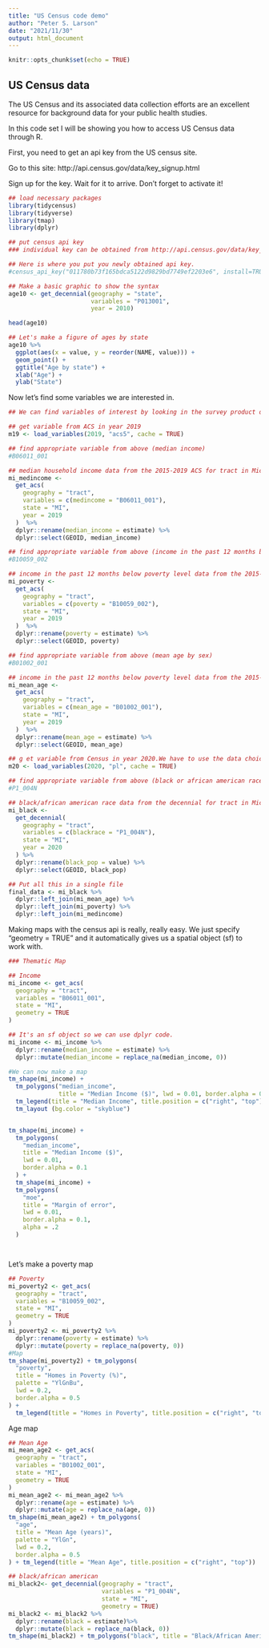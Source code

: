 ```yaml
---
title: "US Census code demo"
author: "Peter S. Larson"
date: "2021/11/30"
output: html_document
---
```


```r
knitr::opts_chunk$set(echo = TRUE)
```

## US Census data

The US Census and its associated data collection efforts are an excellent resource for background data for your public health studies. 

In this code set I will be showing you how to access US Census data through R.

First, you need to get an api key from the US census site.

Go to this site: http://api.census.gov/data/key_signup.html

Sign up for the key. Wait for it to arrive. Don't forget to activate it!


```r
## load necessary packages
library(tidycensus)
library(tidyverse)
library(tmap)
library(dplyr)

## put census api key
### individual key can be obtained from http://api.census.gov/data/key_signup.html

## Here is where you put you newly obtained api key.
#census_api_key("011780b73f165bdca5122d9829bd7749ef2203e6", install=TRUE, overwrite = TRUE)

## Make a basic graphic to show the syntax 
age10 <- get_decennial(geography = "state", 
                       variables = "P013001", 
                       year = 2010)

head(age10)

## Let's make a figure of ages by state
age10 %>%
  ggplot(aes(x = value, y = reorder(NAME, value))) + 
  geom_point() +
  ggtitle("Age by state") +
  xlab("Age") +
  ylab("State")

```

Now let's find some variables we are interested in.


```r


## We can find variables of interest by looking in the survey product of interest and then specifying a year (or whatever else is necessary)

## get variable from ACS in year 2019
m19 <- load_variables(2019, "acs5", cache = TRUE)

## find appropriate variable from above (median income)
#B06011_001

## median household income data from the 2015-2019 ACS for tract in Michigan
mi_medincome <-
  get_acs(
    geography = "tract",
    variables = c(medincome = "B06011_001"),
    state = "MI",
    year = 2019
  )  %>%
  dplyr::rename(median_income = estimate) %>%
  dplyr::select(GEOID, median_income)

## find appropriate variable from above (income in the past 12 months below poverty level)
#B10059_002

## income in the past 12 months below poverty level data from the 2015-2019 ACS for tract in Michigan
mi_poverty <-
  get_acs(
    geography = "tract",
    variables = c(poverty = "B10059_002"),
    state = "MI",
    year = 2019
  )  %>%
  dplyr::rename(poverty = estimate) %>%
  dplyr::select(GEOID, poverty)

## find appropriate variable from above (mean age by sex)
#B01002_001

## income in the past 12 months below poverty level data from the 2015-2019 ACS for tract in Michigan
mi_mean_age <-
  get_acs(
    geography = "tract",
    variables = c(mean_age = "B01002_001"),
    state = "MI",
    year = 2019
  )  %>%
  dplyr::rename(mean_age = estimate) %>%
  dplyr::select(GEOID, mean_age)

## g et variable from Census in year 2020.We have to use the data choice pl because it is the only one that is avaiable for 2020.
m20 <- load_variables(2020, "pl", cache = TRUE)

## find appropriate variable from above (black or african american race)
#P1_004N

## black/african american race data from the decennial for tract in Michigan
mi_black <-
  get_decennial(
    geography = "tract",
    variables = c(blackrace = "P1_004N"),
    state = "MI",
    year = 2020
  ) %>%
  dplyr::rename(black_pop = value) %>%
  dplyr::select(GEOID, black_pop)

## Put all this in a single file
final_data <- mi_black %>%
  dplyr::left_join(mi_mean_age) %>%
  dplyr::left_join(mi_poverty) %>%
  dplyr::left_join(mi_medincome)

```
  
Making maps with the census api is really, really easy. We just specify "geometry = TRUE" and it automatically gives us a spatial object (sf) to work with. 

``` r
### Thematic Map

## Income
mi_income <- get_acs(
  geography = "tract",
  variables = "B06011_001",
  state = "MI",
  geometry = TRUE
)

## It's an sf object so we can use dplyr code.
mi_income <- mi_income %>%
  dplyr::rename(median_income = estimate) %>%
  dplyr::mutate(median_income = replace_na(median_income, 0))

#We can now make a map
tm_shape(mi_income) +
  tm_polygons("median_income",
              title = "Median Income ($)", lwd = 0.01, border.alpha = 0.1) +
  tm_legend(title = "Median Income", title.position = c("right", "top")) +
  tm_layout (bg.color = "skyblue")


tm_shape(mi_income) +
  tm_polygons(
    "median_income",
    title = "Median Income ($)",
    lwd = 0.01,
    border.alpha = 0.1
  ) +
  tm_shape(mi_income) +
  tm_polygons(
    "moe",
    title = "Margin of error",
    lwd = 0.01,
    border.alpha = 0.1,
    alpha = .2
  ) 




```

Let's make a poverty map

```r

## Poverty
mi_poverty2 <- get_acs(
  geography = "tract",
  variables = "B10059_002",
  state = "MI",
  geometry = TRUE
)
mi_poverty2 <- mi_poverty2 %>%
  dplyr::rename(poverty = estimate) %>%
  dplyr::mutate(poverty = replace_na(poverty, 0))
#Map
tm_shape(mi_poverty2) + tm_polygons(
  "poverty",
  title = "Homes in Poverty (%)",
  palette = "YlGnBu",
  lwd = 0.2,
  border.alpha = 0.5
) + 
  tm_legend(title = "Homes in Poverty", title.position = c("right", "top"))

```

Age map

```r


## Mean Age
mi_mean_age2 <- get_acs(
  geography = "tract",
  variables = "B01002_001",
  state = "MI",
  geometry = TRUE
)
mi_mean_age2 <- mi_mean_age2 %>%
  dplyr::rename(age = estimate) %>%
  dplyr::mutate(age = replace_na(age, 0))
tm_shape(mi_mean_age2) + tm_polygons(
  "age",
  title = "Mean Age (years)",
  palette = "YlGn",
  lwd = 0.2,
  border.alpha = 0.5
) + tm_legend(title = "Mean Age", title.position = c("right", "top"))
```


```r

## black/african american
mi_black2<- get_decennial(geography = "tract",
                          variables = "P1_004N",
                          state = "MI",
                          geometry = TRUE)
mi_black2 <- mi_black2 %>%
  dplyr::rename(black = estimate)%>% 
  dplyr::mutate(black = replace_na(black, 0))
tm_shape(mi_black2) + tm_polygons("black", title = "Black/African American Population (%)", palette = "PuBuGn", lwd = 0.2) + tm_legend(title ="Black/African American Population", title.position = c("right", "top"))

```